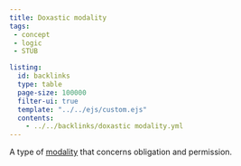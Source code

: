 ```yaml
---
title: Doxastic modality
tags: 
 - concept
 - logic
 - STUB

listing:
  id: backlinks
  type: table
  page-size: 100000
  filter-ui: true
  template: "../../ejs/custom.ejs"
  contents:
    - ../../backlinks/doxastic modality.yml
---
```


A type of [modality](/docs/phil/Modality.html) that concerns obligation and permission.